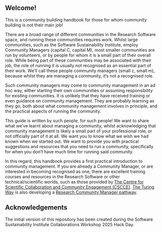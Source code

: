 ## Welcome! {.unnumbered}

This is a community building handbook for those for whom community building is not their main job!

There are a broad range of different communities in the Research Software space, and running these communities requires work. Whilst large communities, such as the Software Sustainability Institute, employ Community Managers (capital C, capital M), most smaller communities are run by volunteers, or by people for whom it is a small part of their overall role. While being part of these communities may be associated with their job, the role of running it is usually not recognised as an essential part of their work. We’ll call these people community managers (small c, small m), because whilst they are managing a community, it’s not a recognised role.

Such community managers may come to community management in an ad hoc way, either starting their own communities or assuming responsibility for existing communities. It is unlikely that they have received training or even guidance on community management. They are probably learning as they go, both about what community management involves in principle, and the practical aspects of running the community.

This guide is written by such people, for such people! We want to share what we’ve learnt about managing a community, whilst acknowledging that community management is likely a small part of your professional role, or not officially part of it at all. We want you to know what we wish we had known when we started out. We want to provide you with practical suggestions and resources that you need to run a community, specifically for when you don’t have much time for running said community.

In this regard, this handbook provides a first practical introduction to community management. If you are already a Community Manager, or are interested in becoming recognised as one, there are excellent training courses and resources in the Research Software or other technical/scientific worlds, such as those provided by [The Centre for Scientific Collaboration and Community Engagement (CSCCE)](https://www.cscce.org/). [The Turing Way](https://book.the-turing-way.org/) is also developing a [Research Community Manager pathway](https://github.com/the-turing-way/the-turing-way/issues/4164).


## Acknowledgements {.unnumbered}

The initial version of this repository has been created during the Software Sustainability Institute Collaborations Workshop 2025 Hack Day.